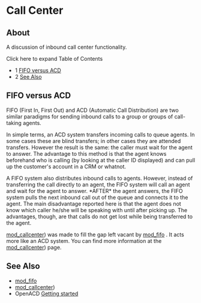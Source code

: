 
# Call Center 

 

## About

A discussion of inbound call center functionality.

Click here to expand Table of Contents

* 1 [FIFO versus ACD](#fifo-versus-acd-)
* 2 [See Also](#see-also-)

## FIFO versus ACD 

FIFO (First In, First Out) and ACD (Automatic Call Distribution) are two similar paradigms for sending inbound calls to a group or groups of call-taking agents.

In simple terms, an ACD system transfers incoming calls to queue agents. In some cases these are blind transfers; in other cases they are attended transfers. However the result is the same: the caller must wait for the agent to answer. The advantage to this method is that the agent knows beforehand who is calling (by looking at the caller ID displayed) and can pull up the customer's account in a CRM or whatnot.

A FIFO system also distributes inbound calls to agents. However, instead of transferring the call directly to an agent, the FIFO system will call an agent and wait for the agent to answer. \*AFTER\* the agent answers, the FIFO system pulls the next inbound call out of the queue and connects it to the agent. The main disadvantage reported here is that the agent does not know which caller he/she will be speaking with until after picking up. The advantages, though, are that calls do not get lost while being transferred to the agent.

[mod\_callcenter](../Modules/mod_callcenter_1049389.mdx)) was made to fill the gap left vacant by [mod\_fifo](../Modules/mod_fifo_3966031.mdx#add) . It acts more like an ACD system. You can find more information at the [mod\_callcenter](../Modules/mod_callcenter_1049389.mdx)) page.

## See Also 

* [mod\_fifo](../Modules/mod_fifo_3966031.mdx#add)
* [mod\_callcenter](../Modules/mod_callcenter_1049389.mdx))
* OpenACD [Getting started](https://github.com/OpenACD/OpenACD/wiki)



